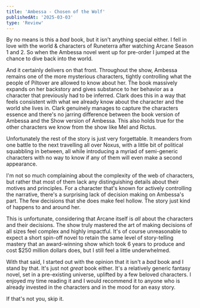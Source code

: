 ```yaml
---
title: 'Ambessa - Chosen of the Wolf'
publishedAt: '2025-03-03'
type: 'Review'
---
```


By no means is this a *bad* book, but it isn't anything special either.
I fell in love with the world & characters of Runeterra after watching Arcane Season 1 and 2. So when the Ambessa novel went up for pre-order I jumped at the chance to dive back into the world.

And it certainly delivers on that front. Throughout the show, Ambessa remains one of the more mysterious characters, tightly controlling what the people of Piltover are allowed to know about her. The book massively expands on her backstory and gives substance to her behavior as a character that previously had to be inferred.
Clark does this in a way that feels consistent with what we already know about the character and the world she lives in. Clark genuinely manages to capture the characters essence and there's no jarring difference between the book version of Ambessa and the Show version of Ambessa. This also holds true for the other characters we know from the show like Mel and Rictus.

Unfortunately the rest of the story is just very forgettable. It meanders from one battle to the next travelling all over Noxus, with a little bit of political squabbling in between, all while introducing a myriad of semi-generic characters with no way to know if any of them will even make a second appearance.

I'm not so much complaining about the complexity of the web of characters, but rather that most of them lack any distinguishing details about their motives and principles. For a character that's known for actively controlling the narrative, there's a surprising lack of decision making on Ambessa's part. The few decisions that she does make feel hollow. The story just kind of happens to and around her.

This is unfortunate, considering that Arcane itself is *all* about the characters and their decisions. The show truly mastered the art of making decisions of all sizes feel complex and highly impactful. It's of course unreasonable to expect a short spin-off novel to retain the same level of story-telling mastery that an award-winning show which took 6 years to produce and cost $250 million dollars does, but I still feel a little underwhelmed.


With that said, I started out with the opinion that it isn't a *bad* book and I stand by that. It's just not *great* book either. It's a relatively generic fantasy novel, set in a pre-existing universe, uplifted by a few beloved characters. I enjoyed my time reading it and I would recommend it to anyone who is already invested in the characters and in the mood for an easy story.

If that's not you, skip it.
